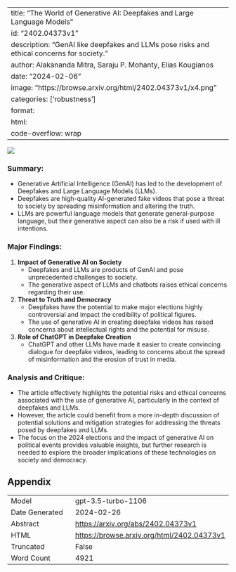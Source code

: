 
---
title: "The World of Generative AI: Deepfakes and Large Language Models"
id: "2402.04373v1"
description: "GenAI like deepfakes and LLMs pose risks and ethical concerns for society."
author: Alakananda Mitra, Saraju P. Mohanty, Elias Kougianos
date: "2024-02-06"
image: "https://browse.arxiv.org/html/2402.04373v1/x4.png"
categories: ['robustness']
format:
  html:
    code-overflow: wrap
---

![](https://browse.arxiv.org/html/2402.04373v1/x4.png)

### **Summary:**
- Generative Artificial Intelligence (GenAI) has led to the development of Deepfakes and Large Language Models (LLMs).
- Deepfakes are high-quality AI-generated fake videos that pose a threat to society by spreading misinformation and altering the truth.
- LLMs are powerful language models that generate general-purpose language, but their generative aspect can also be a risk if used with ill intentions.

### **Major Findings:**
1. **Impact of Generative AI on Society**
   - Deepfakes and LLMs are products of GenAI and pose unprecedented challenges to society.
   - The generative aspect of LLMs and chatbots raises ethical concerns regarding their use.

2. **Threat to Truth and Democracy**
   - Deepfakes have the potential to make major elections highly controversial and impact the credibility of political figures.
   - The use of generative AI in creating deepfake videos has raised concerns about intellectual rights and the potential for misuse.

3. **Role of ChatGPT in Deepfake Creation**
   - ChatGPT and other LLMs have made it easier to create convincing dialogue for deepfake videos, leading to concerns about the spread of misinformation and the erosion of trust in media.

### **Analysis and Critique:**
- The article effectively highlights the potential risks and ethical concerns associated with the use of generative AI, particularly in the context of deepfakes and LLMs.
- However, the article could benefit from a more in-depth discussion of potential solutions and mitigation strategies for addressing the threats posed by deepfakes and LLMs.
- The focus on the 2024 elections and the impact of generative AI on political events provides valuable insights, but further research is needed to explore the broader implications of these technologies on society and democracy.

## Appendix

|          |          |
|----------|----------|
| Model     | gpt-3.5-turbo-1106       |
| Date Generated     | 2024-02-26       |
| Abstract | [https://arxiv.org/abs/2402.04373v1](https://arxiv.org/abs/2402.04373v1)        |
| HTML     | [https://browse.arxiv.org/html/2402.04373v1](https://browse.arxiv.org/html/2402.04373v1)       |
| Truncated       | False       |
| Word Count       | 4921       |